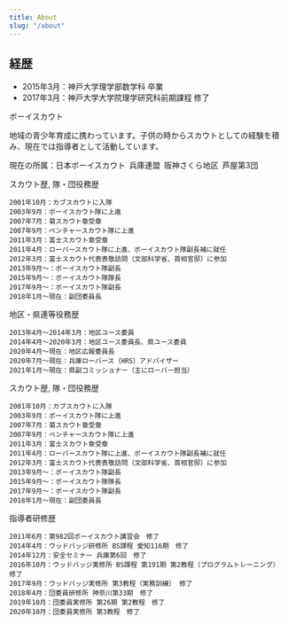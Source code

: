 ```yaml
---
title: About
slug: "/about"
---
```


## 経歴

- 2015年3月：神戸大学理学部数学科 卒業
- 2017年3月：神戸大学大学院理学研究科前期課程 修了

ボーイスカウト

地域の青少年育成に携わっています。子供の時からスカウトとしての経験を積み、現在では指導者として活動しています。

現在の所属：日本ボーイスカウト 兵庫連盟 阪神さくら地区 芦屋第3団

スカウト歴, 隊・団役務歴

    2001年10月：カブスカウトに入隊
    2003年9月：ボーイスカウト隊に上進
    2007年7月：菊スカウト章受章
    2007年9月：ベンチャースカウト隊に上進
    2011年3月：富士スカウト章受章
    2011年4月：ローバースカウト隊に上進、ボーイスカウト隊副長補に就任
    2012年3月：富士スカウト代表表敬訪問（文部科学省、首相官邸）に参加
    2013年9月〜：ボーイスカウト隊副長
    2015年9月〜：ボーイスカウト隊隊長
    2017年9月〜：ボーイスカウト隊副長
    2018年1月〜現在：副団委員長

地区・県連等役務歴

    2013年4月〜2014年3月：地区ユース委員
    2014年4月〜2020年3月：地区ユース委員長、県ユース委員
    2020年4月〜現在：地区広報委員長
    2020年7月〜現在：兵庫ローバース（HRS）アドバイザー
    2021年1月〜現在：県副コミッショナー（主にローバー担当）

スカウト歴, 隊・団役務歴

    2001年10月：カブスカウトに入隊
    2003年9月：ボーイスカウト隊に上進
    2007年7月：菊スカウト章受章
    2007年9月：ベンチャースカウト隊に上進
    2011年3月：富士スカウト章受章
    2011年4月：ローバースカウト隊に上進、ボーイスカウト隊副長補に就任
    2012年3月：富士スカウト代表表敬訪問（文部科学省、首相官邸）に参加
    2013年9月〜：ボーイスカウト隊副長
    2015年9月〜：ボーイスカウト隊隊長
    2017年9月〜：ボーイスカウト隊副長
    2018年1月〜現在：副団委員長

指導者研修歴

    2011年6月：第982回ボーイスカウト講習会　修了
    2014年4月：ウッドバッジ研修所 BS課程 愛知116期　修了
    2014年12月：安全セミナー 兵庫第6回　修了
    2016年10月：ウッドバッジ実修所 BS課程 第191期 第2教程（プログラムトレーニング）　修了
    2017年9月：ウッドバッジ実修所 第3教程（実務訓練） 修了
    2018年4月：団委員研修所 神奈川第33期　修了
    2019年10月：団委員実修所 第26期 第2教程　修了
    2020年10月：団委員実修所 第3教程　修了